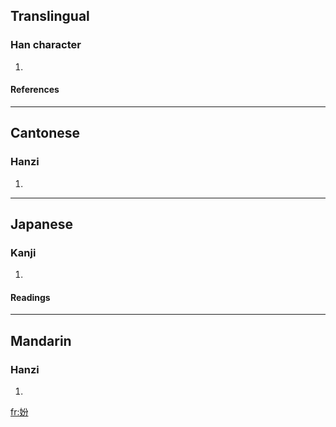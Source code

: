 ==Translingual==
===Han character===
{{Han char|rn=38|rad=女|as=04|sn=7|four=4842<sub>7</sub>|canj=女金尸竹 (VCSH)}}
# {{defn|Han|sort=女04}}
====References====
{{Han ref|kx=0257.020|dkj=06102|dj=0521.150|hdz=21032.040|uh=59A2|ud=22946|bh=CAB7|bd=51895}}
----
==Cantonese==
===Hanzi===
{{yue-hanzi|jyut=|y=fan4}}
# {{defn|Cantonese}}
----
==Japanese==
===Kanji===
{{ja-kanji|grade=|rs=女04}}
# {{defn|Japanese}} 
====Readings====
{{ja-readings|on=[[ふん]] (fun), [[ぶん]] (bun)|kun=}}
----
==Mandarin==
===Hanzi===
{{cmn-hanzi|pin=[[fén]] ([[fen2]])|wg=fen<sup>2</sup>}}
# {{defn|Mandarin}}

[[fr:妢]]